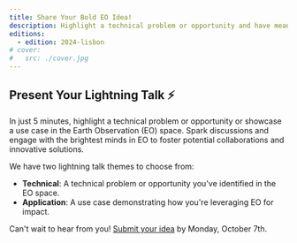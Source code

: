 ```yaml
---
title: Share Your Bold EO Idea!
description: Highlight a technical problem or opportunity and have meaningful discussions
editions:
  - edition: 2024-lisbon
# cover:
#   src: ./cover.jpg
---
```


## Present Your Lightning Talk ⚡

In just 5 minutes, highlight a technical problem or opportunity or showcase a use case in the Earth Observation (EO) space. Spark discussions and engage with the brightest minds in EO to foster potential collaborations and innovative solutions.

We have two lightning talk themes to choose from:
- **Technical**: A technical problem or opportunity you've identified in the EO space.
- **Application**: A use case demonstrating how you're leveraging EO for impact.

Can't wait to hear from you! [Submit your idea](https://docs.google.com/forms/d/e/1FAIpQLSfoAE4w_WiFc1ip9izh0i51ITmw8XvSi0HAd1yB-S2XaS-ZZw/viewform) by Monday, October 7th.
